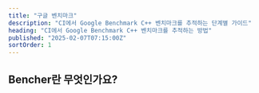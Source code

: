 ```yaml
---
title: "구글 벤치마크"
description: "CI에서 Google Benchmark C++ 벤치마크를 추적하는 단계별 가이드"
heading: "CI에서 Google Benchmark C++ 벤치마크를 추적하는 방법"
published: "2025-02-07T07:15:00Z"
sortOrder: 1
---
```



<Intro
  text="Google Benchmark로 C++ 코드를 벤치마크하는 방법"
  url="/ko/learn/benchmarking/cpp/google-benchmark/"
  name="Google Benchmark"
/>

## Bencher란 무엇인가요?

<BencherIntro />

<Steps
  adapter="cpp_google"
  url="/ko/docs/explanation/adapters/#-c-google"
/>

<GoogleBenchmark />

<CallToAction lang={Language.ko} />
